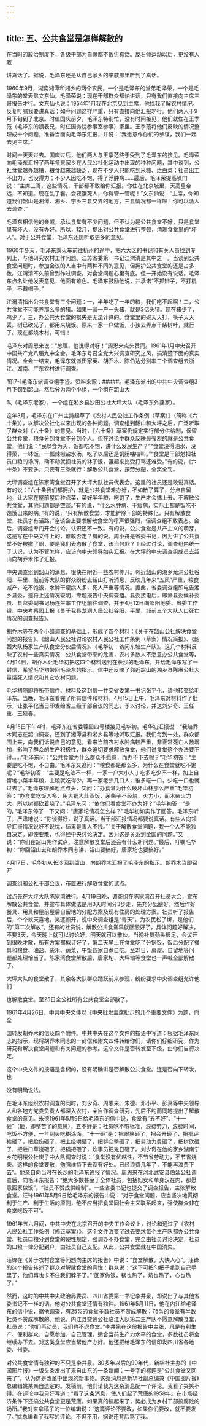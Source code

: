 ```yaml
---
---
---
```

title: 五、公共食堂是怎样解散的
---



在当时的政治制度下，各级干部为自保都不敢讲真话。反右倾运动以后，更没有人敢

讲真话了。据说，毛泽东还是从自己家乡的亲戚那里听到了真话。

1960年9月，湖南湘潭和湘乡的两个农民，一个是毛泽东的堂弟毛泽荣，一个是毛泽东的堂表弟文东仙。毛泽荣说：现在干部群众都怕讲话，只有我们直接向主席三哥报告才行。文东仙也说：1954年1月我在北京见到主席，他找我了解农村情况，反复叮嘱我要讲真话；如今问题这样严重，只有直接向他汇报才行。他们两人于9月下旬到了北京。时值国庆前夕，毛泽东特别忙，没有时间接见，他们就住在王季范（毛泽东的姨表兄，时任国务院参事室参事）家里。王季范将他们反映的情况整理成十个问题，准备当面向毛泽东汇报，并说：“我愿意作你们的参谋，我们一起去见主席。”

时间一天天过去。国庆过后，他们两人与王季范终于受到了毛泽东的接见。毛泽荣向毛泽东汇报了两年多来家乡在人民公社化运动中出现的种种问题，其中谈到，公社食堂越办越糟，粮食越来越缺乏，现在不少人只能吃到米糠、烂白菜；社员出工不出力，也没得力；不少人因吃不饱，得了浮肿病……最后，毛泽荣提高嗓门说：“主席三哥，这些情况，干部都不敢给你汇报。你住在北京城里，天高皇帝远，不知道。现在乱了套，会要饿死人，你得管一管呢！”文东仙说：“主席，你知道我们韶山是湘潭、湘乡、宁乡三县交界的地方，三县情况都一样哩！你可以派人去调查。”

毛泽东相信他的亲戚，承认食堂有不少问题，但不认为是公共食堂不好，只是食堂里有坏人，没有办好。所以，12月，提出对公共食堂进行整顿，清理食堂里的“坏人”。对于公共食堂，毛泽东还想听取更多的意见。

1960年冬天，毛泽东乘火车前往杭州的途中，把六大区的书记和有关人员找到专列上，与他研究农村工作问题。江苏省委第一书记江渭清是其中之一。当谈到公共食堂问题时，参加会议的人当中有两种不同的意见，但拥护公共食堂的还是占多数。江渭清不久前曾到作过调查，对食堂问题心里有底。但一开始没有说话。毛泽东点名让他发表意见，他面有难色。毛泽东鼓励他说，并承诺“不抓辫子，不打棍子，不戴帽子。”

江渭清指出公共食堂有三个问题：一，半年吃了一年的粮，我们吃不起啊！二，公共食堂不可能养那么多的猪。如果一家一户一头猪，就是3亿头猪。现在猪少了，鸡少了。三，办公共大食堂的损失是无法计算的。食堂里的碗天天打，筷子天天丢。树已砍光了，都用来烧饭。原来一家一户做饭，小孩去弄点干柴树叶，就行了。现在都烧木材，可惜！

毛泽东对周恩来说：“总理，他说得对呀！”周恩来点头赞同。1961年1月中央召开中国共产党八届九中全会，毛泽东号召全党大兴调查研究之风，搞清楚下面的真实情况。全会一结束，毛泽东就派田家英、胡乔木、陈伯达分别率三个调查组去浙江、湖南、广东农村进行调查。

图17-1毛泽东派调查组手迹。资料来源：#####。毛泽东派出的中共中央调查组3月下旬到韶山，然后分为两个小组，一个组在韶山大

队（毛泽东老家），一个组在湘乡县沙田公社大坪大队（毛泽东外婆家）。

这年3月，毛泽东在广州主持起草了《农村人民公社工作条例（草案）》（简称《六十条》），以解决公社化以来出现的各种问题。调查组到韶山和大坪之后，广泛听取了群众对《六十条》的意见。当时，《六十条》草案仍规定实行部分供给制，保留公共食堂，粮食分到食堂不分到个人。但在讨论中群众反映最强烈的就是公共食堂，他们说：“民以食为天，饭都吃不饱，讲什么发展生产？”“食堂没得油水，没得菜，一钵饭，一瓢辣椒盐水汤，吃了以后还是饥肠咕咕叫。”“食堂是干部尅扣社员口粮的场所，动不动就扣社员的钵子饭，饿起来比受打骂还难受。”有的说，《六十条》不要多，只要有三条就行：解散公共食堂，按劳分配，全奖全罚。

大坪调查组在陈家湾食堂召开了大坪大队社员代表会。这里的社员还是敢说真话。有的说：“六十条我们都拥护，就是公共食堂难办好，不如散了算了，分点自留地，让大家在屋前屋后种点菜，菜好半年粮，吃饱了，生产才会搞上去。不解散公共食堂，其他问题都是空谈。”有的说，“什么水肿病、干瘦病，实际上都是饭吃不饱饿出来的病。”有的说，“只有解散食堂，才能铲除干部的特殊化，只有解散食堂，社员才有活路。”座谈会上要求解散食堂的呼声很强烈，但调查组不敢表态。会后，调查组专门开会讨论，认识还不一致。有的说，公共食堂是共产主义的萌芽，这是写在中央文件上的，谁敢否定？有的说，周小舟是省委书记，因为讲了公共食堂不好被撤了职，要是我们表态散了食堂，该当何罪？！经过讨论，调查组内统一了认识，认为不管怎样，应该向中央领导如实汇报。在大坪的中央调查组成员去韶山向胡乔木作了汇报。

中央调查组到韶山的消息，很快在附近一些农村传开。邻近韶山的湘乡龙洞公社谷阳、平里、城前等大队的群众纷纷去韶山打听消息，反映几年来“五风”严重，粮食减产，吃不饱饭，水肿干瘦病人多，死人严重等情况。据此，省委调查组即电告湘乡县委，速将上述情况查明，专题报告中央调查组。县委接电后，即派县委候补委员、县监委副书记杨连生率工作组前往调查，并于4月12日向邵阳地委、省委工作组、中央考察团上报《关于我县龙洞人民公社谷阳、平里、城前三个大队人口死亡情况的调查报告》。

胡乔木等在两个小组调查的基础上，形成了四个材料：《关于在韶山公社解决食堂问题的报告》、《韶山人民公社讨论农村人民公社工作条例（草案）情况简报》、《韶西大队杨家生产队食堂分伙后情况》、《毛华初：访问东塘生产队》。这几个材料反映了农村一些真实情况：公共食堂带来的危害，农村多数人不愿意办公共食堂等。4月14日，胡乔木让毛华初把这四个材料送到在长沙的毛泽东，并给毛泽东写了一封信，希望毛华初带回毛泽东的指示。信中还反映了邻近韶山的湘乡县陈赓公社大量饿死人情况和其它农村问题。

毛华初随即将所带信件、材料及这封信一并交省委第一书记张平化，请他转交给毛泽东。当晚，毛泽东看完了所有信件和材料。4月15日上午，毛泽东对材料作了批示，让张平化当日印发给省三级干部会议的同志，予以讨论，并送刘少奇、王任重、王延春。

4月15日下午4时，毛泽东在省委蓉园四号楼接见毛华初。毛华初汇报说：“我陪乔木同志在韶山调查，还到了湘潭县和湘乡县等地听取汇报。我们每到一处，群众都围上来，向我们诉说自己的意见。看来当前农村水肿病较严重，非正常死亡人数增加，影响了群众的生产积极性，群众迫切要求解散食堂，他们说食堂这个办法要不得……”毛泽东问：“公共食堂为什么群众不愿意，而办不下去呢？”毛华初答：“主要是吃不饱，不自由。”毛泽东又追问：“粮食都是那么多，为什么在食堂就吃不饱呢？”毛华初答：“主要是吃法不一样，一家一户大小人丁吃多吃少不一样，加上自留地小菜半年粮，主粮就吃得少。再一家老少几口人，谁多吃一口，少吃一口也就过去了。”毛泽东理解地点点头，又问：“办食堂为什么破坏山林那么严重”毛华初答：“办食堂吃饭人多，用大锅大灶蒸饭，茅柴子不经烧，火力小，而木柴火力大，所以树都砍着烧了。”毛泽东问：“依你们看食堂不办为好？”毛华初答：“是的。”毛泽东停了一下又问：“唐家坨情况怎么样？”毛华初如实作了回答。毛泽东听了，严肃地说：“你谈得好，说了真话。当干部汇报情况都要说真话。有些人向领导汇报情况说好不说忧，结果是害人不浅。”“关于解散食堂问题，我一个人不能独自决定。即使要散，也得经中央讨论决定。因为这是关系到全国的问题。”又说：“你们在韶山先作试点，注意解散食堂后还会有什么新问题。”最后，叮嘱毛华初：“你回韶山去和胡乔木同志讲，韶山要搞好，唐家坨也要搞好。”

4月17日，毛华初从长沙回到韶山，向胡乔木汇报了毛泽东的指示。胡乔木当即召开

调查组和公社干部会议，布置进行解散食堂的试点。

试点先在大坪大队陈家湾进行。4月19日晚，调查组在陈家湾召开社员大会，宣布解散公共食堂，并宣布具体做法是用3天时间分3步走，先充分酝酿好，然后作好餐具、用具和屋前屋后自留地的分配方案及现有住房的处理方案。社员听了报告后，个个欢天喜地，笑逐颜开，说中央调查组是“青天”，为农民松了绑，是他们的“第二次解放”。还有的社员说，解散公共食堂早就酝酿好了，具体问题好解决，不要3天，今天晚上就可以讨论好，明天就可以散伙。当晚社员劲头很足，会议开到很晚才散，所有方案都拟订好了，第二天早上在食堂吃了分锅饭，饭后分配了餐具和粮食、油盐、柴禾、蔬菜，午饭各家自煮自吃。至21日，房屋、自留地等问题都处理恰当了。陈家湾食堂解散后，唐家坨、大坪坳等食堂也一声喊全部解散了。

大坪大队的食堂散了，其余各大队群众踊跃前来参观，纷纷要求中央调查组允许他们

也解散食堂。至25日全公社所有公共食堂全部散了。

1961年4月26日，中共中央文件以《中央批发主席批示的几个重要文件》为题，向全

国转发胡乔木的信及四个附件。中共中央在这个文件的按语中写道：根据毛泽东同志的指示，现将胡乔木同志的一封信和附文四件转给你们，请你们仔细研究，作为研究和解决食堂问题和有关问题的参考。这个文件是否转发至下级，由你们自行决定。

这个中央文件的按语是含糊的，没有明确讲是否解散公共食堂。连是否向下转发，也

没有明确说法。

在毛泽东组织农村调查的同时，刘少奇、周恩来、朱德、邓小平、彭真等中央领导人和各地方党委负责人都深入农村，亲自作调查研究，先后不约而同地提出了解散食堂的意见。朱德1961年5月9日给毛泽东的信中说，食堂有“五不好”、“十一砸”（砸，即整苦了的意思）。五不好是：社员吃不够标准，浪费劳力，浪费时间，吃饭不方便，一年到头吃糊涂面。“十一砸”是：把眼熬砸了，把会开砸了，把批评挨砸了，把脸伤砸了，把上级哄砸了，把群众整砸了，把劳动力费砸了，把树砍砸了，把牲口草烧砸了，把锅把砸了，炊事员把鬼日砸了。刘少奇在他的家乡湖南宁乡花明楼公社炭子冲大队调查时说：“食堂没有优越性，不节省劳动力，不节省烧柴。这样的食堂要散，勉强维持下去没有好处。已经浪费几年了，不能再浪费下去”。他亲自向当时在长沙的毛泽东通报了情况。周恩来在河北武安县伯延公社调查后，向毛泽东报告：“绝大多数甚至于全体社员，包括妇女和单身汉在内，都愿意回家做饭”。“社员不赞成供给制”。一些省委书记也提交了调查报告，主张解散食堂。汪锋1961年5月9日给毛泽东的报告中说：“对于食堂问题，应当坚决地贯彻利于生产、利于生活的原则，绝不应当把食堂同社会主义联系起来，强使群众非在食堂吃饭不可”。

1961年五六月间，中共中央在北京召开的中央工作会议上，讨论和通过了《农村人民公社工作条例（修正草案）》。这个文件改变了过去要求每个生产队都办公共食堂、社员口粮分到食堂的硬性规定，强调办不办食堂，完全由社员讨论决定，社员的口粮一律分配到户，由社员自己支配。从此，公共食堂就在中国消失。

汪锋在《关于农村食堂等问题向主席的报告》中说：“食堂解散，大快人心”。汪锋的这个报告转述了群众对解散食堂的喜悦：群众说：“这下可把勺把子拿到自己手里了，他们再也卡不住我们脖子了。”“回家做饭，锅也热了，炕也热了，心也热了。”

然而，这时的中共中央政治局委员、四川省委第一书记李井泉，却说出了与其他省委书记不一样的话。他对公共食堂还情有独钟。1961年5月11日，他在内江给毛泽东的信中说，据他调查，有25%的食堂多数社员不赞成解散；75%的食堂有半数社员不赞成解散的。他说，内江县交通公社临江大队第二生产队不愿意解散食堂，社员说：“你们再动员，我们也不退食堂。”李井泉在这份报告中主张，凡是有利生产、便利群众，自愿参加、自己管理，适合当前生产力水平的食堂，多数社员将会继续办下去。对这类食堂应当帮他产办好。他还把给毛泽东的信印发四川省各地委、州委。

对公共食堂情有独钟的不只是李井泉。30多年以后的90年代，新华社主办的《中国图片报》一版头条发出了来自山东的一条新闻：一号字的标题是“公共食堂又回来了”，认为这是改革中出现的新事物。这条消息是新华社副总编兼《中国图片报》总编辑姚某亲自选定的。发稿前，他们请我为这条消息配一个评论。我看了哭笑不得。在评论中我只好写道：“看了这条消息，使人们起了荒唐的1958年。在市场经济条件下还搞公共食堂更是荒唐。如果真的搞起来了，势必成为乡村干部搞腐败的场所。”我对来拿稿子的一位编辑说：“这篇评论不要改，如果你们要改，就不要发了。”姚总编看了我写的评论，不但不用，据说还背后骂了我。